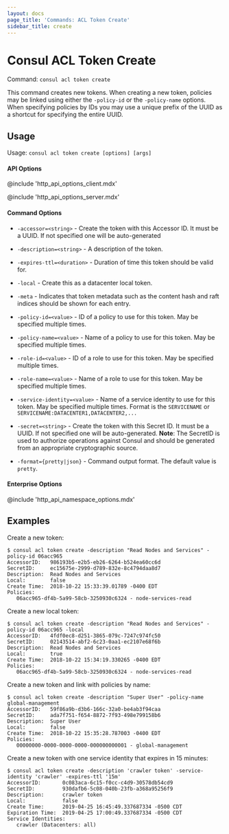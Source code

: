 ```yaml
---
layout: docs
page_title: 'Commands: ACL Token Create'
sidebar_title: create
---
```


# Consul ACL Token Create

Command: `consul acl token create`

This command creates new tokens. When creating a new token, policies may be linked using
either the `-policy-id` or the `-policy-name` options. When specifying policies by IDs you
may use a unique prefix of the UUID as a shortcut for specifying the entire UUID.

## Usage

Usage: `consul acl token create [options] [args]`

#### API Options

@include 'http_api_options_client.mdx'

@include 'http_api_options_server.mdx'

#### Command Options

- `-accessor=<string>` - Create the token with this Accessor ID. It must be a UUID. If not
  specified one will be auto-generated

- `-description=<string>` - A description of the token.

- `-expires-ttl=<duration>` - Duration of time this token should be valid for.

- `-local` - Create this as a datacenter local token.

- `-meta` - Indicates that token metadata such as the content hash and raft indices should be shown
  for each entry.

- `-policy-id=<value>` - ID of a policy to use for this token. May be specified multiple times.

- `-policy-name=<value>` - Name of a policy to use for this token. May be specified multiple times.

- `-role-id=<value>` - ID of a role to use for this token. May be specified multiple times.

- `-role-name=<value>` - Name of a role to use for this token. May be specified multiple times.

- `-service-identity=<value>` - Name of a service identity to use for this
  token. May be specified multiple times. Format is the `SERVICENAME` or
  `SERVICENAME:DATACENTER1,DATACENTER2,...`

- `-secret=<string>` - Create the token with this Secret ID. It must be a UUID. If not
  specified one will be auto-generated.
  **Note**: The SecretID is used to authorize operations against Consul and should
  be generated from an appropriate cryptographic source.

- `-format={pretty|json}` - Command output format. The default value is `pretty`.

#### Enterprise Options

@include 'http_api_namespace_options.mdx'

## Examples

Create a new token:

```shell
$ consul acl token create -description "Read Nodes and Services" -policy-id 06acc965
AccessorID:   986193b5-e2b5-eb26-6264-b524ea60cc6d
SecretID:     ec15675e-2999-d789-832e-8c4794daa8d7
Description:  Read Nodes and Services
Local:        false
Create Time:  2018-10-22 15:33:39.01789 -0400 EDT
Policies:
   06acc965-df4b-5a99-58cb-3250930c6324 - node-services-read
```

Create a new local token:

```shell
$ consul acl token create -description "Read Nodes and Services" -policy-id 06acc965 -local
AccessorID:   4fdf0ec8-d251-3865-079c-7247c974fc50
SecretID:     02143514-abf2-6c23-0aa1-ec2107e68f6b
Description:  Read Nodes and Services
Local:        true
Create Time:  2018-10-22 15:34:19.330265 -0400 EDT
Policies:
   06acc965-df4b-5a99-58cb-3250930c6324 - node-services-read
```

Create a new token and link with policies by name:

```shell
$ consul acl token create -description "Super User" -policy-name global-management
AccessorID:   59f86a9b-d3b6-166c-32a0-be4ab3f94caa
SecretID:     ada7f751-f654-8872-7f93-498e799158b6
Description:  Super User
Local:        false
Create Time:  2018-10-22 15:35:28.787003 -0400 EDT
Policies:
   00000000-0000-0000-0000-000000000001 - global-management
```

Create a new token with one service identity that expires in 15 minutes:

```shell
$ consul acl token create -description 'crawler token' -service-identity 'crawler' -expires-ttl '15m'
AccessorID:       0c083aca-6c15-f0cc-c4d9-30578db54cd9
SecretID:         930dafb6-5c08-040b-23fb-a368a95256f9
Description:      crawler token
Local:            false
Create Time:      2019-04-25 16:45:49.337687334 -0500 CDT
Expiration Time:  2019-04-25 17:00:49.337687334 -0500 CDT
Service Identities:
   crawler (Datacenters: all)
```
